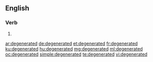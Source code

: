 ==English==

===Verb===
{{head|en|verb form}}

# {{en-past of|degenerate}}

[[ar:degenerated]]
[[de:degenerated]]
[[et:degenerated]]
[[fr:degenerated]]
[[ku:degenerated]]
[[hu:degenerated]]
[[mg:degenerated]]
[[ml:degenerated]]
[[oc:degenerated]]
[[simple:degenerated]]
[[te:degenerated]]
[[vi:degenerated]]